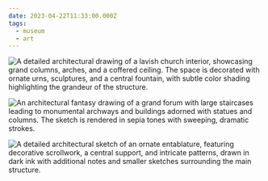 ```yaml
---
date: 2023-04-22T11:33:00.000Z
tags:
  - museum
  - art
---
```

![A detailed architectural drawing of a lavish church interior, showcasing grand columns, arches, and a coffered ceiling. The space is decorated with ornate urns, sculptures, and a central fountain, with subtle color shading highlighting the grandeur of the structure.](../../assets/art/20230422-church-interior.jpg "<i>A church interior with tombs, urns, and a freestanding monument</i>, by Giovanni Battista Piranesi")

![An architectural fantasy drawing of a grand forum with large staircases leading to monumental archways and buildings adorned with statues and columns. The sketch is rendered in sepia tones with sweeping, dramatic strokes.](../../assets/art/20230422-fantasy-of-a-magnificent-forum.jpg "<i>Fantasy of a Magnificent Forum</i>, by Giovanni Battista Piranesi")

![A detailed architectural sketch of an ornate entablature, featuring decorative scrollwork, a central support, and intricate patterns, drawn in dark ink with additional notes and smaller sketches surrounding the main structure.](../../assets/art/20230422-detail.jpg)
